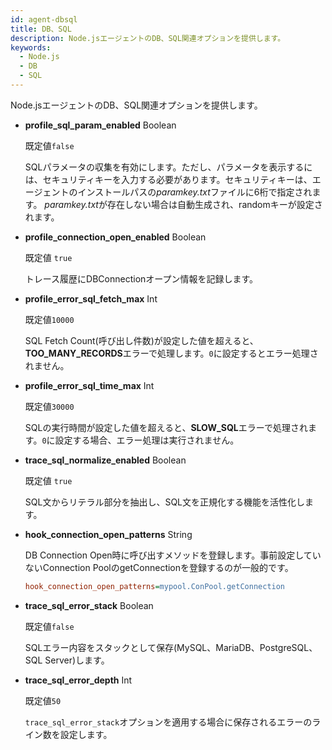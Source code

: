 ```yaml
---
id: agent-dbsql
title: DB、SQL
description: Node.jsエージェントのDB、SQL関連オプションを提供します。
keywords:
  - Node.js
  - DB
  - SQL
---
```


Node.jsエージェントのDB、SQL関連オプションを提供します。

- **profile_sql_param_enabled** <span class='type'>Boolean</span> <ScrollToLink anchor='profile-sql-param' />

  既定値`false`

  SQLパラメータの収集を有効にします。ただし、パラメータを表示するには、セキュリティキーを入力する必要があります。セキュリティキーは、エージェントのインストールパスの*paramkey.txt*ファイルに6桁で指定されます。 *paramkey.txt*が存在しない場合は自動生成され、randomキーが設定されます。

- **profile_connection_open_enabled** <span class='type'>Boolean</span>

  既定値 `true`

  トレース履歴にDBConnectionオープン情報を記録します。

- **profile_error_sql_fetch_max** <span class='type'>Int</span> <ScrollToLink anchor='profile_error_sql_fetch_max' />

  既定値`10000`

  SQL Fetch Count(呼び出し件数)が設定した値を超えると、**TOO_MANY_RECORDS**エラーで処理します。`0`に設定するとエラー処理されません。

- **profile_error_sql_time_max** <span class='type'>Int</span> <ScrollToLink anchor='profile_error_sql_time_max' />

  既定値`30000`

  SQLの実行時間が設定した値を超えると、**SLOW_SQL**エラーで処理されます。`0`に設定する場合、エラー処理は実行されません。

- **trace_sql_normalize_enabled** <span class='type'>Boolean</span>

  既定値 `true`

  SQL文からリテラル部分を抽出し、SQL文を正規化する機能を活性化します。

- **hook_connection_open_patterns** <span class='type'>String</span>

  DB Connection Open時に呼び出すメソッドを登録します。事前設定していないConnection PoolのgetConnectionを登録するのが一般的です。

  ```ini title='Example'
  hook_connection_open_patterns=mypool.ConPool.getConnection
  ```

- **trace_sql_error_stack** <span class='type'>Boolean</span>

  既定値`false`

  SQLエラー内容をスタックとして保存(MySQL、MariaDB、PostgreSQL、SQL Server)します。

- **trace_sql_error_depth** <span class='type'>Int</span>

  既定値`50`

  `trace_sql_error_stack`オプションを適用する場合に保存されるエラーのライン数を設定します。
